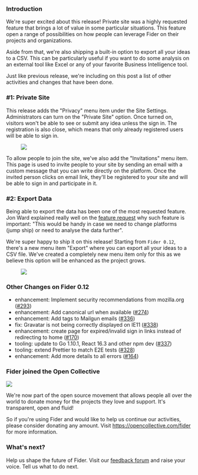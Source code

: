 ### Introduction

We're super excited about this release! Private site was a highly requested feature that brings a lot of value in some particular situations. This feature open a range of possibilities on how people can leverage Fider on their projects and organizations.

Aside from that, we're also shipping a built-in option to export all your ideas to a CSV. This can be particularly useful if you want to do some analysis on an external tool like Excel or any of your favorite Business Intelligence tool.

Just like previous release, we're including on this post a list of other activities and changes that have been done.

### #1: Private Site

This release adds the "Privacy" menu item under the Site Settings. Administrators can turn on the "Private Site" option. Once turned on, visitors won't be able to see or submit any idea unless the sign in. The registration is also close, which means that only already registered users will be able to sign in.

<figure>
  <img src="/images/blog/private-site.png" />
</figure>

To allow people to join the site, we've also add the "Invitations" menu item. This page is used to invite people to your site by sending an email with a custom message that you can write directly on the platform. Once the invited person clicks on email link, they'll be registered to your site and will be able to sign in and participate in it.

### #2: Export Data

Being able to export the data has been one of the most requested feature. Jon Ward explained really well on the [feature request](https://feedback.fider.io/ideas/59/need-assurance-that-our-data-can-be-exported-and-archived) why such feature is important: "This would be handy in case we need to change platforms (jump ship) or need to analyse the data further".

We're super happy to ship it on this release! Starting from `Fider 0.12`, there's a new menu item "Export" where you can export all your ideas to a CSV file. We've created a completely new menu item only for this as we believe this option will be enhanced as the project grows.

<figure>
  <img src="/images/blog/export-example.png" />
</figure>

### Other Changes on Fider 0.12

- enhancement: Implement security recommendations from mozilla.org ([#293](https://github.com/getfider/fider/issues/293))
- enhancement: Add canonical url when available ([#274](https://github.com/getfider/fider/issues/274))
- enhancement: Add tags to Mailgun emails ([#336](https://github.com/getfider/fider/issues/336))
- fix: Gravatar is not being correctly displayed on IE11 ([#338](https://github.com/getfider/fider/issues/338))
- enhancement: create page for expired/invalid sign in links instead of redirecting to home ([#170](https://github.com/getfider/fider/issues/170))
- tooling: update to Go 1.10.1, React 16.3 and other npm dev ([#337](https://github.com/getfider/fider/issues/337))
- tooling: extend Prettier to match E2E tests ([#328](https://github.com/getfider/fider/issues/328))
- enhancement: Add more details to all errors ([#164](https://github.com/getfider/fider/issues/164))

### Fider joined the Open Collective

<a href="https://opencollective.com/fider">
  <img src="/images/blog/opencollectivelogo.png" />
</a>

We're now part of the open source movement that allows people all over the world to donate money for the projects they love and support. It's transparent, open and fluid!

So if you're using Fider and would like to help us continue our activities, please consider donating any amount. Visit https://opencollective.com/fider for more information.

### What's next?

Help us shape the future of Fider. Visit our [feedback forum](https://feedback.fider.io/) and raise your voice. Tell us what to do next.
